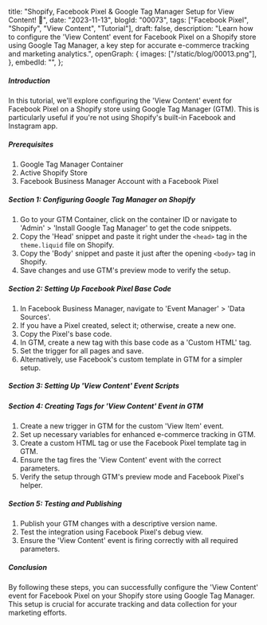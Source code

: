  title:
  "Shopify, Facebook Pixel & Google Tag Manager Setup for View Content! 🚀",
 date: "2023-11-13",
 blogId: "00073",
 tags: ["Facebook Pixel", "Shopify", "View Content", "Tutorial"],
 draft: false,
 description:
  "Learn how to configure the 'View Content' event for Facebook Pixel on a Shopify store using Google Tag Manager, a key step for accurate e-commerce tracking and marketing analytics.",
 openGraph: {
  images: ["/static/blog/00013.png"],
 },
 embedId: "",
};

<BlogHeader metadata={metadata} />

##### Introduction

In this tutorial, we'll explore configuring the 'View Content' event for Facebook Pixel on a Shopify store using Google Tag Manager (GTM). This is particularly useful if you're not using Shopify's built-in Facebook and Instagram app.

<YoutubeEmbed embedId={metadata.embedId} />

##### Prerequisites

1. Google Tag Manager Container
2. Active Shopify Store
3. Facebook Business Manager Account with a Facebook Pixel

##### Section 1: Configuring Google Tag Manager on Shopify

1. Go to your GTM Container, click on the container ID or navigate to 'Admin' > 'Install Google Tag Manager' to get the code snippets.
2. Copy the 'Head' snippet and paste it right under the `<head>` tag in the `theme.liquid` file on Shopify.
3. Copy the 'Body' snippet and paste it just after the opening `<body>` tag in Shopify.
4. Save changes and use GTM's preview mode to verify the setup.

##### Section 2: Setting Up Facebook Pixel Base Code

1. In Facebook Business Manager, navigate to 'Event Manager' > 'Data Sources'.
2. If you have a Pixel created, select it; otherwise, create a new one.
3. Copy the Pixel's base code.
4. In GTM, create a new tag with this base code as a 'Custom HTML' tag.
5. Set the trigger for all pages and save.
6. Alternatively, use Facebook's custom template in GTM for a simpler setup.

##### Section 3: Setting Up 'View Content' Event Scripts

<ViewItem />

##### Section 4: Creating Tags for 'View Content' Event in GTM

1. Create a new trigger in GTM for the custom 'View Item' event.
2. Set up necessary variables for enhanced e-commerce tracking in GTM.
3. Create a custom HTML tag or use the Facebook Pixel template tag in GTM.
4. Ensure the tag fires the 'View Content' event with the correct parameters.
5. Verify the setup through GTM's preview mode and Facebook Pixel's helper.

##### Section 5: Testing and Publishing

1. Publish your GTM changes with a descriptive version name.
2. Test the integration using Facebook Pixel's debug view.
3. Ensure the 'View Content' event is firing correctly with all required parameters.

##### Conclusion

By following these steps, you can successfully configure the 'View Content' event for Facebook Pixel on your Shopify store using Google Tag Manager. This setup is crucial for accurate tracking and data collection for your marketing efforts.

<GiscusComments />
